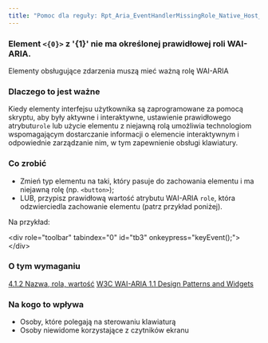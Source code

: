 ```yaml
---
title: "Pomoc dla reguły: Rpt_Aria_EventHandlerMissingRole_Native_Host_Sematics"
---
```


<div className="toolHelp">
<Row>
<Column colLg={16} colMd={8} colSm={4} className="toolHead">

### Element `<{0}>` z '{1}' nie ma określonej prawidłowej roli WAI-ARIA.

<div id="locLevel"></div>

Elementy obsługujące zdarzenia muszą mieć ważną rolę WAI-ARIA

</Column>
</Row>
<Row>
<Column colLg={11} colMd={5} colSm={4} className="toolMain">

### Dlaczego to jest ważne

Kiedy elementy interfejsu użytkownika są zaprogramowane za pomocą skryptu, aby były aktywne i interaktywne, ustawienie prawidłowego atrybutu`role` lub użycie elementu z niejawną rolą umożliwia technologiom wspomagającym dostarczanie informacji o elemencie interaktywnym i odpowiednie zarządzanie nim, w tym zapewnienie obsługi klawiatury.

<div id="locSnippet"></div>

### Co zrobić

 * Zmień typ elementu na taki, który pasuje do zachowania elementu i ma niejawną rolę (np. `<button>`);
 * LUB, przypisz prawidłową wartość atrybutu WAI-ARIA `role`, która odzwierciedla zachowanie elementu (patrz przykład poniżej). 

Na przykład:

<CodeSnippet type="multi" light={true}>&lt;div role="toolbar" tabindex="0" id="tb3" onkeypress="keyEvent();"&gt;
&lt;/div&gt;</CodeSnippet>

</Column>
<Column colLg={5} colMd={3} colSm={4} className="toolLeft">

### O tym wymaganiu

[4.1.2 Nazwa, rola, wartość](http://www.ibm.com/able/guidelines/ci162/name_role_value.html)
[W3C WAI-ARIA 1.1 Design Patterns and Widgets](https://www.w3.org/TR/wai-aria-practices-1.1/#aria_ex)

### Na kogo to wpływa

 * Osoby, które polegają na sterowaniu klawiaturą
 * Osoby niewidome korzystające z czytników ekranu

</Column>
</Row>
</div>

